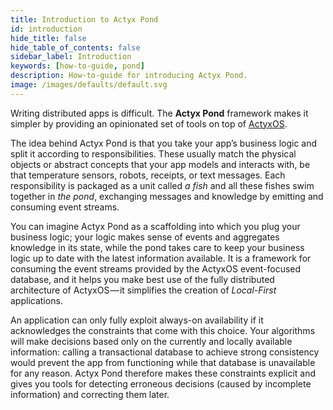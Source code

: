 ```yaml
---
title: Introduction to Actyx Pond
id: introduction
hide_title: false
hide_table_of_contents: false
sidebar_label: Introduction
keywords: [how-to-guide, pond]
description: How-to-guide for introducing Actyx Pond.
image: /images/defaults/default.svg
---
```


Writing distributed apps is difficult.
The **Actyx Pond** framework makes it simpler by providing an opinionated set of tools on top of [ActyxOS](../local-development/install-actyx.mdx).

The idea behind Actyx Pond is that you take your app’s business logic and split it according to responsibilities.
These usually match the physical objects or abstract concepts that your app models and interacts with, be that temperature sensors, robots, receipts, or text messages.
Each responsibility is packaged as a unit called _a fish_ and all these fishes swim together in _the pond_, exchanging messages and knowledge by emitting and consuming event streams.

You can imagine Actyx Pond as a scaffolding into which you plug your business logic; your logic makes sense of events and aggregates knowledge in its state, while the pond takes care to keep your business logic up to date with the latest information available.
It is a framework for consuming the event streams provided by the ActyxOS event-focused database, and it helps you make best use of the fully distributed architecture of ActyxOS — it simplifies the creation of _Local-First_ applications.

An application can only fully exploit always-on availability if it acknowledges the constraints that come with this choice.
Your algorithms will make decisions based only on the currently and locally available information: calling a transactional database to achieve strong consistency would prevent the app from functioning while that database is unavailable for any reason.
Actyx Pond therefore makes these constraints explicit and gives you tools for detecting erroneous decisions (caused by incomplete information) and correcting them later.
